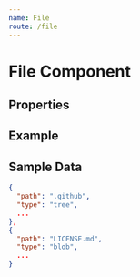 ```yaml
---
name: File
route: /file
---
```



# File Component

## Properties
<Props of={File} />

## Example
<Playground>
  <File path="" type="tree" selected />
  <File path=".github" type="tree" depth={2} />
  <File path="LICENSE.md" depth={2} />
  <File path="readme.md" depth={2} />
  <File path="content" type="tree" depth={2} selected />
  <File path="01.md" depth={3} />
  <File path="title.md" depth={3} selected />
</Playground>

## Sample Data
```json
{
  "path": ".github",
  "type": "tree",
  ...
},
{
  "path": "LICENSE.md",
  "type": "blob",
  ...
}
```
